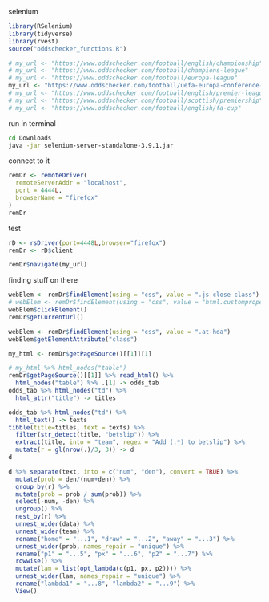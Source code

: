 selenium

```r
library(RSelenium)
library(tidyverse)
library(rvest)
source("oddschecker_functions.R")
```

```r
# my_url <- "https://www.oddschecker.com/football/english/championship"
# my_url <- "https://www.oddschecker.com/football/champions-league"
# my_url <- "https://www.oddschecker.com/football/europa-league"
my_url <- "https://www.oddschecker.com/football/uefa-europa-conference-league"
# my_url <- "https://www.oddschecker.com/football/english/premier-league"
# my_url <- "https://www.oddschecker.com/football/scottish/premiership"
# my_url <- "https://www.oddschecker.com/football/english/fa-cup"
```


run in terminal

```bash
cd Downloads
java -jar selenium-server-standalone-3.9.1.jar 
```

connect to it

```r
remDr <- remoteDriver(
  remoteServerAddr = "localhost",
  port = 4444L,
  browserName = "firefox"
)
remDr
```

test


```r
rD <- rsDriver(port=4448L,browser="firefox")
remDr <- rD$client
```


```r
remDr$navigate(my_url)
```

finding stuff on there

```r
webElem <- remDr$findElement(using = "css", value = ".js-close-class")
# webElem <- remDr$findElement(using = "css", value = "html.customproperties.webp.webp-alpha.webp-animation.webp-lossless body.desktop.hoverable.beta.beta-new.gdpr-live.js.ng-scope div#promo-modal.responsive-modal.modal-dialog.offers-4.display-block.active div.responsive-modal-dialog-inner div.responsive-content-wrapper span.js-close-class.offer-close")
webElem$clickElement()
remDr$getCurrentUrl()
```

```r
webElem <- remDr$findElement(using = "css", value = ".at-hda")
webElem$getElementAttribute("class")
```

```r
my_html <- remDr$getPageSource()[[1]][1]
```


```r
# my_html %>% html_nodes("table")
remDr$getPageSource()[[1]] %>% read_html() %>% 
  html_nodes("table") %>% .[1] -> odds_tab
odds_tab %>% html_nodes("td") %>% 
  html_attr("title") -> titles
```


```r
odds_tab %>% html_nodes("td") %>% 
  html_text() -> texts
tibble(title=titles, text = texts) %>% 
  filter(str_detect(title, "betslip")) %>% 
  extract(title, into = "team", regex = "Add (.*) to betslip") %>% 
  mutate(r = gl(nrow(.)/3, 3)) -> d
d
```

```r
d %>% separate(text, into = c("num", "den"), convert = TRUE) %>% 
  mutate(prob = den/(num+den)) %>% 
  group_by(r) %>% 
  mutate(prob = prob / sum(prob)) %>% 
  select(-num, -den) %>% 
  ungroup() %>% 
  nest_by(r) %>% 
  unnest_wider(data) %>% 
  unnest_wider(team) %>% 
  rename("home" = "...1", "draw" = "...2", "away" = "...3") %>% 
  unnest_wider(prob, names_repair = "unique") %>%
  rename("p1" = "...5", "px" = "...6", "p2" = "...7") %>% 
  rowwise() %>% 
  mutate(lam = list(opt_lambda(c(p1, px, p2)))) %>% 
  unnest_wider(lam, names_repair = "unique") %>% 
  rename("lambda1" = "...8", "lambda2" = "...9") %>% 
  View()
```



